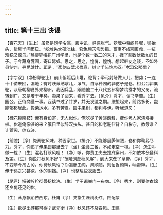 ```yaml
---
---
---
```

title: 第十三出 诀谒
---

【杏花天】〔生上〕虽然是饱学名儒，腹中饥，峥嵘胀气。梦魂中紫阁丹墀，猛抬头、破屋半间而已。“蛟龙失水砚池枯，狡兔腾天笔势孤。百事不成真画虎，一枝难稳又惊乌。”我柳梦梅在广州学里，也是个数一数二的秀才，捱了些数伏数九的日子。于今藏身荒圃，寄口髯奴。思之，思之，惶愧，惶愧。想起韩友之谈，不如外县傍州，寻觅活计。正是：“家徒四壁求杨意，树少千头愧木奴。”老园公那里？

【字字双】〔净扮郭驼上〕前山低坬后山堆，驼背；牵弓射弩做人儿，把势；一连十个偌来回，漏地；有时跌做绣球儿，滚气。自家种园的郭驼子是也。祖公公郭橐驼，从唐朝柳员外来柳州。我因兵乱，跟随他二十八代玄孙柳梦梅秀才的父亲，流转到广，又是若干年矣。卖果子回来，看秀才去。〔见介〕秀才，读书辛苦。〔生〕园公，正待商量一事。我读书过了廿岁，并无发迹之期。思想起来，前路多长，岂能郁郁居此。搬柴运水，多有劳累。园中果树，都判与伊。听我道来：

【桂花锁南枝】俺有身如寄，无人似你。俺吃尽了黄淡酸甜，费你老人家浇培接植。你道俺像甚的来？镇日里似醉汉扶头。甚日的和老驼伸背？自株守，教怨谁？让荒园，你存济。

【前腔】〔净〕俺橐驼风味，种园家世。〔揖介〕不能够展脚伸腰，也和你鞠躬尽力。秀才，你贴了俺果园那里去？〔坐〕坐食三餐，不如走空一棍。〔净〕怎生叫做一棍？〔生〕混名打秋风哩！〔净〕咳，你费工夫去撞府穿州，不如依本分登科及第。〔生〕你说打秋风不好？“茂陵刘郎秋风客”，到大来做了皇帝。〔净〕秀才，不要攀今吊古的。你待秋风谁？你道滕王阁，风顺随，则怕鲁颜碑，响雷碎。〔生〕俺干谒之兴甚浓，休的阴挡。〔净〕也整理些衣服去。

【尾声】把破衫衿彻骨搥挑洗。〔生〕学干谒黉门一布衣。〔净〕秀才，则要你衣锦还乡俺还见的你。

〔生〕此身飘泊苦西东，杜甫〔净〕笑指生涯树树红。陆龟蒙

〔生〕欲尽出游那可得？武元衡〔净〕秋风还不及春风。王建

